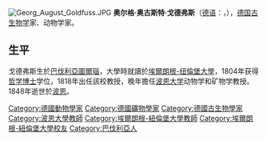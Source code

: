 [[File:Georg_August_Goldfuss.JPG|thumb]]
'''奥尔格·奥古斯特·戈德弗斯'''（[[德语|德语]]：'''{{lang|de|Georg August Goldfuß}}'''，{{bd|1782年|4月18日|1848年|10月2日|catIdx=G}}），[[德国|德国]][[古生物学|古生物学]]家、动物学家。

==生平==
戈德弗斯生於[[巴伐利亞|巴伐利亞]][[圖爾瑙|圖爾瑙]]，大學時就讀於[[埃爾朗根-纽倫堡大學|埃爾朗根-纽倫堡大學]]，1804年获得[[哲学博士|哲学博士]]学位，1818年出任該校教授，晚年擔任[[波恩大学|波恩大学]]动物学和矿物学教授。1848年逝世於[[波恩|波恩]]。

{{Authority control}}
{{Germany-bio-stub}}

{{DEFAULTSORT:Goldfuß, August}}
[[Category:德國動物學家|Category:德國動物學家]]
[[Category:德國礦物學家|Category:德國礦物學家]]
[[Category:德國古生物學家|Category:德國古生物學家]]
[[Category:波恩大學教師|Category:波恩大學教師]]
[[Category:埃爾朗根-紐倫堡大學教師|Category:埃爾朗根-紐倫堡大學教師]]
[[Category:埃爾朗根-紐倫堡大學校友|Category:埃爾朗根-紐倫堡大學校友]]
[[Category:巴伐利亞人|Category:巴伐利亞人]]